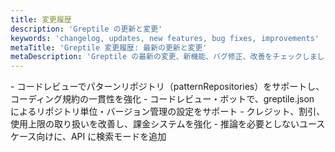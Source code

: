 ```yaml
---
title: 変更履歴
description: 'Greptile の更新と変更'
keywords: 'changelog, updates, new features, bug fixes, improvements'
metaTitle: 'Greptile 変更履歴: 最新の更新と変更'
metaDescription: 'Greptile の最新の変更、新機能、バグ修正、改善をチェックしましょう。'
---
```


<Update label="2024-12-01">
- コードレビューでパターンリポジトリ（patternRepositories）をサポートし、コーディング規約の一貫性を強化
- コードレビュー・ボットで、greptile.json によるリポジトリ単位・バージョン管理の設定をサポート
- クレジット、割引、使用上限の取り扱いを改善し、課金システムを強化
- 推論を必要としないユースケース向けに、API に検索モードを追加
</Update>